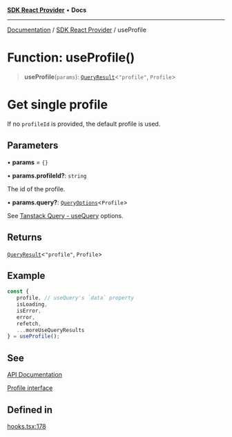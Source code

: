 [**SDK React Provider**](../index.mdx) • **Docs**

***

[Documentation](../../index.mdx) / [SDK React Provider](../index.mdx) / useProfile

# Function: useProfile()

> **useProfile**(`params`): [`QueryResult`](../type-aliases/QueryResult.mdx)\<`"profile"`, `Profile`\>

# Get single profile
If no `profileId` is provided, the default profile is used.

## Parameters

• **params** = `{}`

• **params.profileId?**: `string`

The id of the profile.

• **params.query?**: [`QueryOptions`](../type-aliases/QueryOptions.mdx)\<`Profile`\>

See [Tanstack Query - useQuery](https://tanstack.com/query/latest/docs/framework/react/reference/useQuery) options.

## Returns

[`QueryResult`](../type-aliases/QueryResult.mdx)\<`"profile"`, `Profile`\>

## Example

```ts
const {
   profile, // useQuery's `data` property
   isLoading,
   isError,
   error,
   refetch,
   ...moreUseQueryResults
} = useProfile();
```

## See

[API Documentation](https://monerium.dev/api-docs#operation/profile)

[Profile interface](/docs/SDK/interfaces/Profile.md)

## Defined in

[hooks.tsx:178](https://github.com/monerium/js-monorepo/blob/1f07b3662d18c631941e215c70068d205e95c304/packages/sdk-react-provider/src/lib/hooks.tsx#L178)

